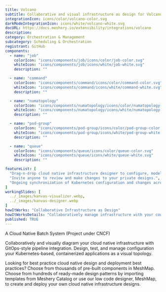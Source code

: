 ---
title: Volcano
subtitle: Collaborative and visual infrastructure as design for Volcano
integrationIcon: icons/color/volcano-color.svg
darkModeIntegrationIcon: icons/white/volcano-white.svg
docURL: https://docs.meshery.io/extensibility/integrations/volcano
description: 
category: Orchestration & Management
subcategory: Scheduling & Orchestration
registrant: GitHub
components:
  - name: "job"
    colorIcon: "icons/components/job/icons/color/job-color.svg"
    whiteIcon: "icons/components/job/icons/white/job-white.svg"
    description: ""

  - name: "command"
    colorIcon: "icons/components/command/icons/color/command-color.svg"
    whiteIcon: "icons/components/command/icons/white/command-white.svg"
    description: ""

  - name: "numatopology"
    colorIcon: "icons/components/numatopology/icons/color/numatopology-color.svg"
    whiteIcon: "icons/components/numatopology/icons/white/numatopology-white.svg"
    description: ""

  - name: "pod-group"
    colorIcon: "icons/components/pod-group/icons/color/pod-group-color.svg"
    whiteIcon: "icons/components/pod-group/icons/white/pod-group-white.svg"
    description: ""

  - name: "queue"
    colorIcon: "icons/components/queue/icons/color/queue-color.svg"
    whiteIcon: "icons/components/queue/icons/white/queue-white.svg"
    description: ""

featureList: [
  "Drag-n-drop cloud native infrastructure designer to configure, model, and deploy your workloads.",
  "Invite anyone to review and make changes to your private designs.",
  "Ongoing synchronization of Kubernetes configuration and changes across any number of clusters."
]
workingSlides: [
  ../_images/kanvas-visualizer.webp,
  ../_images/kanvas-designer.webp
]
howItWorks: "Collaborative Infrastructure as Design"
howItWorksDetails: "Collaboratively manage infrastructure with your coworkers synchronously sharing the same designs."
published: TRUE
---
<p>
A Cloud Native Batch System (Project under CNCF)
</p>
<p>
    Collaboratively and visually diagram your cloud native infrastructure with GitOps-style pipeline integration. Design, test, and manage configuration your Kubernetes-based, containerized applications as a visual topology.
</p>
<p>
    Looking for best practice cloud native design and deployment best practices? Choose from thousands of pre-built components in MeshMap. Choose from hundreds of ready-made design patterns by importing templates from Meshery Catalog or use our low code designer, MeshMap, to create and deploy your own cloud native infrastructure designs.
</p>
